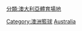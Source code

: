 {{Commons category|Basketball venues in Australia}}

[[分類:澳大利亞體育場地|分類:澳大利亞體育場地]]
[[Category:澳洲籃球|Category:澳洲籃球]]
[[Category:各國籃球場|Australia]]